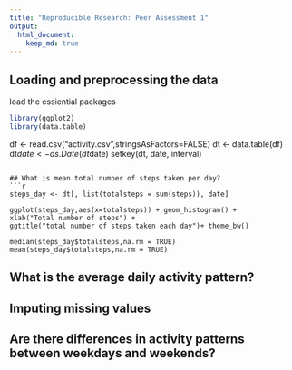 ```yaml
---
title: "Reproducible Research: Peer Assessment 1"
output: 
  html_document:
    keep_md: true
---
```



## Loading and preprocessing the data
load the essiential packages
```r
library(ggplot2)
library(data.table)
```
df <- read.csv("activity.csv",stringsAsFactors=FALSE)
dt <- data.table(df)
dt$date <- as.Date(dt$date)
setkey(dt, date, interval)
```

## What is mean total number of steps taken per day?
```r
steps_day <- dt[, list(totalsteps = sum(steps)), date]

ggplot(steps_day,aes(x=totalsteps)) + geom_histogram() +  
xlab("Total number of steps") +
ggtitle("total number of steps taken each day")+ theme_bw()

median(steps_day$totalsteps,na.rm = TRUE)
mean(steps_day$totalsteps,na.rm = TRUE)
```


## What is the average daily activity pattern?



## Imputing missing values



## Are there differences in activity patterns between weekdays and weekends?
